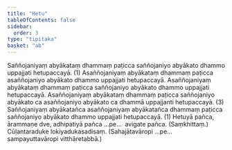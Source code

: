```yaml
---
title: "Hetu"
tableOfContents: false
sidebar:
  order: 3
type: "tipitaka"
basket: "ab"
---
```



<DynamicBreadcrumb />

<Division number="14">

<Paragraph number="1727">
Saññojaniyaṃ abyākataṃ dhammaṃ paṭicca saññojaniyo abyākato dhammo uppajjati hetupaccayā. (1)
</Paragraph>

<Paragraph number="1728">
Asaññojaniyaṃ abyākataṃ dhammaṃ paṭicca asaññojaniyo abyākato dhammo uppajjati hetupaccayā. Asaññojaniyaṃ abyākataṃ dhammaṃ paṭicca saññojaniyo abyākato dhammo uppajjati hetupaccayā. Asaññojaniyaṃ abyākataṃ dhammaṃ paṭicca saññojaniyo abyākato ca asaññojaniyo abyākato ca dhammā uppajjanti hetupaccayā. (3)
</Paragraph>

<Paragraph number="1729">
Saññojaniyaṃ abyākatañca asaññojaniyaṃ abyākatañca dhammaṃ paṭicca saññojaniyo abyākato dhammo uppajjati hetupaccayā. (1)
</Paragraph>

</Division>
<Division number="15">

<Paragraph number="1730">
Hetuyā pañca, ārammaṇe dve, adhipatiyā pañca …pe…  avigate pañca. (Saṃkhittaṃ.)
</Paragraph>

<Paragraph number="1731">
Cūḷantaraduke lokiyadukasadisaṃ. (Sahajātavāropi …pe…  sampayuttavāropi vitthāretabbā.)
</Paragraph>
</Division>